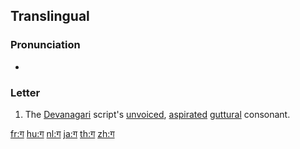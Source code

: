 {{Devanagari character info|hex=917|name=DEVANAGARI LETTER GA|image=[[File:Deva-ग-order.gif|100px]]}}
{{also|ग़|ਗ}}
==Translingual==

===Pronunciation===
* {{IPA|/ɡə/|lang=mul}}

===Letter===
{{mul-Deva|ga}}

# The [[Devanagari]] script's [[unvoiced]], [[aspirated]] [[guttural]] consonant.

[[fr:ग]]
[[hu:ग]]
[[nl:ग]]
[[ja:ग]]
[[th:ग]]
[[zh:ग]]